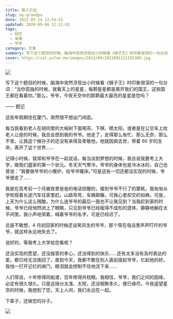 ```yaml
---
title: 斯人已去
slug: my-grandpa
date: 2012-05-14 12:54:52
updated: 2020-09-06 12:11:01
tags:
  - 回忆
  - 亲情
  - 爷爷
category: 文章
summary: 写下这个题目的时候，脑海中突然浮现出小时候看《狮子王》时印象很深的一句台词：“当你孤独的时候，就看天上的星星，每颗星星都是离开我们的国王，这些国王都在看着你。”那么，爷爷，今夜天空中的那颗最大最亮的星星是您吗？
cover: https://cat.yufan.me/images/2013/09/2013092121155300.jpg
---
```


![](https://cat.yufan.me/images/2013/01/2013011017463500.jpg)

<MusicPlayer netease={27538413} />

写下这个题目的时候，脑海中突然浮现出小时候看《狮子王》时印象很深的一句台词：“当你孤独的时候，就看天上的星星，每颗星星都是离开我们的国王，这些国王都在看着你。”那么，爷爷，今夜天空中的那颗最大最亮的星星是您吗？

—— 题记

这些年假期住在厦门，突然很不想出门闲逛。

每当我看到老人在胡同里的大榕树下面喝茶、下棋、晒太阳，或者是在公交车上给老人让座的时候，我总会想到我的爷爷。他走了，走得那么匆忙、那么无奈、那么不舍。让我这个做孙子的还没有来得及孝敬他，他就因病去世，带着 60 岁的生命，离开了这个世界……

记得小时候，我常和爷爷在一起说话，每当谈到梦想的时候，我总说我要考上大学，做我们盛家的第一个状元。冬天天气寒冷，爷爷的身体也是冷冰冰的，自己也曾说：“我要做爷爷的小暖炉，给爷爷暖床。”可是这些一切还都没实现的时候，爷爷便走了……

我是在高考前一个月被夜里爸爸的电话惊醒的，接到爷爷不行了的噩耗，我匆匆从学校搭着长途汽车往家里赶。山路弯弯，车辆颠簸，可我心里却交织如麻。可是，上天为什么这么残酷，为什么连爷爷的最后一面也不让我见到？当我赶到家的时候，爷爷已经悄然闭上了眼睛，只见到爷爷已经瘦得不成形的遗体，静静地躺在太平间里。我小声地哭着，喊着爷爷的名字，可是已经迟了。

总是不敢想，4 月初回家的时候还谈笑风生的爷爷，那个常在电话里声声叮咛的爷爷，就这样永远地失去了。

说好的，等我考上大学给您看呢？

还没实现的愿望，还没报答的孝心，还没得到的快乐……还有太多没有及时表达的爱。都已经无法挽回了。直到今天，我都不敢在别人面前提起爷爷，忆起他的好。我怕一打开记忆的闸门，眼泪就会控制不住地流下来……

人们常说，十年修得同船渡，百年修得共枕眠。我相信，爷爷，我们之间的因缘，必定有很久很久。只是这缘分太浅、太短，还没相聚多久，便已缘尽。今夜遥望星空的时候，我想到了您，天上人间，我们永远在一起。

下辈子，还做您的孙子。

![](https://cat.yufan.me/images/2013/01/2013010712171200.jpg)
